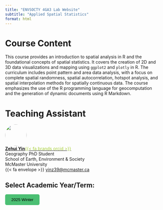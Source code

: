 ```yaml
---
title: "ENVSOCTY 4GA3 Lab Website"
subtitle: "Applied Spatial Statistics"
format: html
---
```


```{=html}
<style>
  #quarto-sidebar {
    display: none !important;
  }
  
  .quarto-secondary-nav {
    display: none !important;
  }
</style>
```

# Course Content

This course provides an introduction to spatial analysis in R and the foundational concepts of spatial statistics. It covers the creation of 2D and 3D data visualizations and mapping using `ggplot2` and `plotly` in R. The curriculum includes point pattern and area data analysis, with a focus on complete spatial randomness, spatial autocorrelation, hotspot analysis, and spatial interpolation methods for spatially continuous data. The course emphasizes the use of the R programming language for geocomputation and the generation of dynamic documents using R Markdown.

# Teaching Assistant

![](./images/Headshot_square.png){fig-align="left" style="object-fit: cover;width:5em;height:5em;border-radius: 50%;"}<br/>
**[Zehui Yin](https://zehuiyin.github.io)**[[{{< fa brands orcid >}}]{style="color:#A6CE39"}](https://orcid.org/0000-0001-6954-7918)<br/>
Geography PhD Student<br/>
School of Earth, Environment & Society<br/>
McMaster University<br/>
{{< fa envelope >}} [yinz39@mcmaster.ca](mailto:yinz39@mcmaster.ca)

## Select Academic Year/Term:

```{=html}
<style>
  #current {
    background-color: #4bbf73;
    color: black;
    padding: 10px 20px; /* Add some padding */
    border: none; /* Remove border */
    border-radius: 5px;
    cursor: pointer; /* Add a pointer cursor on hover */
  }

  #current:hover {
    background-color: #215f37;
  }
</style>
```

[<button type="button" id="current">2025 Winter</button>](./2025-Winter/index.html)
